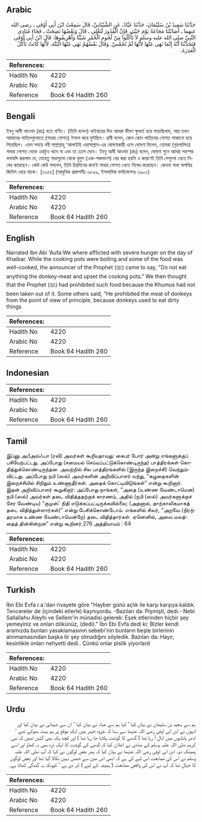## Arabic


<div dir="rtl" lang="ar" style={{fontSize:'larger',backgroundColor:'#f8f9fa',padding:20}}>
حَدَّثَنَا سَعِيدُ بْنُ سُلَيْمَانَ، حَدَّثَنَا عَبَّادٌ، عَنِ الشَّيْبَانِيِّ، قَالَ سَمِعْتُ ابْنَ أَبِي أَوْفَى ـ رضى الله عنهما ـ أَصَابَتْنَا مَجَاعَةٌ يَوْمَ خَيْبَرَ، فَإِنَّ الْقُدُورَ لَتَغْلِي ـ قَالَ وَبَعْضُهَا نَضِجَتْ ـ فَجَاءَ مُنَادِي النَّبِيِّ صلى الله عليه وسلم لاَ تَأْكُلُوا مِنْ لُحُومِ الْحُمُرِ شَيْئًا وَأَهْرِيقُوهَا‏.‏ قَالَ ابْنُ أَبِي أَوْفَى فَتَحَدَّثْنَا أَنَّهُ إِنَّمَا نَهَى عَنْهَا لأَنَّهَا لَمْ تُخَمَّسْ‏.‏ وَقَالَ بَعْضُهُمْ نَهَى عَنْهَا الْبَتَّةَ، لأَنَّهَا كَانَتْ تَأْكُلُ الْعَذِرَةَ‏.‏
</div>
<div style={{backgroundColor:'#f8f9fa',padding:20, marginBottom: 10}}><table> <thead> <tr> <th>References:</th> <th></th> </tr> </thead> <tbody><tr><td>Hadith No</td><td>4220</td></tr><tr><td>Arabic No</td><td>4220</td></tr><tr><td>Reference</td><td>Book 64 Hadith 260</td></tr></tbody></table></div>

## Bengali


<div dir="ltr" lang="bn" style={{fontSize:'larger',backgroundColor:'#f8f9fa',padding:20}}>
ইবনু আবী আওফা (রাঃ) হতে বর্ণিত। (তিনি বলেন) খাইবারের দিন আমরা ভীষণ ক্ষুধার্ত হয়ে পড়েছিলাম, আর তখন আমাদের পাতিলগুলোতে (গাধার গোশত) টগবগ করে ফুটছিল। রাবী বলেন, কোন কোন পাতিলের গোশত পাকানো হয়ে গিয়েছিল। এমন সময়ে নবী সাল্লাল্লাহু ‘আলাইহি ওয়াসাল্লাম-এর ঘোষণাকারী এসে ঘোষণা দিলেন, তোমরা (গৃহপালিত) গাধার গোশত থেকে একটুও খাবে না এবং তা ঢেলে দেবে। ইবনু আবী আওফা (রাঃ) বলেন, ঘোষণা শুনে আমরা পরস্পর বলাবলি করলাম যে, যেহেতু গাধাগুলো থেকে খুমুস (এক-পঞ্চমাংশ) বের করা হয়নি এ কারণেই তিনি সেগুলো খেতে নিষেধ করেছেন। কেউ কেউ বললেন, তিনি চিরদিনের জন্যই গাধার গোশত খেতে নিষেধ করেছেন। কেননা গাধা অপবিত্র জিনিস খেয়ে থাকে। [৩১৫৫] (আধুনিক প্রকাশনীঃ ৩৮৯৯, ইসলামিক ফাউন্ডেশনঃ ৩৯০২)
</div>
<div style={{backgroundColor:'#f8f9fa',padding:20, marginBottom: 10}}><table> <thead> <tr> <th>References:</th> <th></th> </tr> </thead> <tbody><tr><td>Hadith No</td><td>4220</td></tr><tr><td>Arabic No</td><td>4220</td></tr><tr><td>Reference</td><td>Book 64 Hadith 260</td></tr></tbody></table></div>

## English


<div dir="ltr" lang="en" style={{fontSize:'larger',backgroundColor:'#f8f9fa',padding:20}}>
Narrated Ibn Abi 'Aufa:We where afflicted with severe hunger on the day of Khaibar. While the cooking pots were boiling and some of the food was well-cooked, the announcer of the Prophet (ﷺ) came to say, "Do not eat anything the donkey-meat and upset the cooking pots." We then thought that the Prophet (ﷺ) had prohibited such food because the Khumus had not been taken out of it. Some others said, "He prohibited the meat of donkeys from the point of view of principle, because donkeys used to eat dirty things
</div>
<div style={{backgroundColor:'#f8f9fa',padding:20, marginBottom: 10}}><table> <thead> <tr> <th>References:</th> <th></th> </tr> </thead> <tbody><tr><td>Hadith No</td><td>4220</td></tr><tr><td>Arabic No</td><td>4220</td></tr><tr><td>Reference</td><td>Book 64 Hadith 260</td></tr></tbody></table></div>

## Indonesian


<div dir="ltr" lang="id" style={{fontSize:'larger',backgroundColor:'#f8f9fa',padding:20}}>

</div>
<div style={{backgroundColor:'#f8f9fa',padding:20, marginBottom: 10}}><table> <thead> <tr> <th>References:</th> <th></th> </tr> </thead> <tbody><tr><td>Hadith No</td><td>4220</td></tr><tr><td>Arabic No</td><td>4220</td></tr><tr><td>Reference</td><td>Book 64 Hadith 260</td></tr></tbody></table></div>

## Tamil


<div dir="ltr" lang="ta" style={{fontSize:'larger',backgroundColor:'#f8f9fa',padding:20}}>
இப்னு அபீஅவ்ஃபா (ரலி) அவர்கள் கூறியதாவது: கைபர் போர் அன்று எங்களுக்குப் பசியேற்பட்டது. அப்போது (சமையல் செய்யப்பட்டுக்கொண்டிருந்த) பாத்திரங்கள் கொதித்துக்கொண்டிருந்தன. அவற்றில் சில பாத்திரங்களில் (இருந்த இறைச்சி) வெந்தும்விட்டது. அப்போது நபி (ஸல்) அவர்களின் அறிவிப்பாளர் வந்து, “கழுதைகளின் இறைச்சியில் சிறிதும் உண்ணாதீர்கள். அதைக் கொட்டிவிடுங்கள்” என்று கூறினார். இதன் அறிவிப்பாளர் கூறுகிறார்: அப்போது நாங்கள், “அதை (உண்ண வேண்டாமென) நபி (ஸல்) அவர்கள் தடை விதித்ததற்குக் காரணம், அதில் (நபி (ஸல்) அவர்களுக்குச் சேர வேண்டிய) “குமுஸ்' நிதி எடுக்கப்பட்டிருக்கவில்லை; (அதனால், தாற்காலிகமாகத் தடை விதித்துள்ளார்கள்)” என்று பேசிக்கொண்டோம். எங்களில் சிலர், “அறவே (நிரந்தரமாக உண்ண வேண்டாமென்றே) தடை விதித்தார்கள். ஏனெனில், அவை மலத்தைத் தின்கின்றன” என்று கூறினர்.276 அத்தியாயம் : 64
</div>
<div style={{backgroundColor:'#f8f9fa',padding:20, marginBottom: 10}}><table> <thead> <tr> <th>References:</th> <th></th> </tr> </thead> <tbody><tr><td>Hadith No</td><td>4220</td></tr><tr><td>Arabic No</td><td>4220</td></tr><tr><td>Reference</td><td>Book 64 Hadith 260</td></tr></tbody></table></div>

## Turkish


<div dir="ltr" lang="tr" style={{fontSize:'larger',backgroundColor:'#f8f9fa',padding:20}}>
İbn Ebi Evfa r.a.'dan rivayete göre "Hayber günü açlık ile karşı karşıya kaldık. Tencereler de (içindeki etlerle) kaynıyordu. -Bazıları da: Pişmişti, dedi.- Nebi Sallallahu Aleyhi ve Sellem'in münadisi gelerek: Eşek etlerinden hiçbir şey yemeyiniz ve onları dökünüz, (dedi)." İbn Ebi Evfa dedi ki: Bizler kendi aramızda bunları yasaklamasının sebebi'nin bunların beşte birlerinin alınmamasından başka tir şey olmadığını söyledik. Bazıları da: Hayır, kesinlikle onları nehyetti dedi.. Çünkü onlar pislik yiyorlard
</div>
<div style={{backgroundColor:'#f8f9fa',padding:20, marginBottom: 10}}><table> <thead> <tr> <th>References:</th> <th></th> </tr> </thead> <tbody><tr><td>Hadith No</td><td>4220</td></tr><tr><td>Arabic No</td><td>4220</td></tr><tr><td>Reference</td><td>Book 64 Hadith 260</td></tr></tbody></table></div>

## Urdu


<div dir="rtl" lang="ur" style={{fontSize:'larger',backgroundColor:'#f8f9fa',padding:20}}>
ہم سے سعید بن سلیمان نے بیان کیا ‘ کہا ہم سے عباد نے بیان کیا ‘ ان سے شیبانی نے بیان کیا اور انہوں نے ابن ابی اوفی رضی اللہ عنہما سے سنا کہ غزوہ خیبر میں ایک موقع پر ہم بہت بھوکے تھے ‘ ادھر ہانڈیوں میں ابال آ رہا تھا ( گدھے کا گوشت پکایا جا رہا تھا ) اور کچھ پک بھی گئیں تھیں کہ نبی کریم صلی اللہ علیہ وسلم کے منادی نے اعلان کیا کہ گدھے کے گوشت کا ایک ذرہ بھی نہ کھاؤ اور اسے پھینک دو۔ ابن ابی اوفی رضی اللہ عنہما نے بیان کیا کہ پھر بعض لوگوں نے کہا کہ آپ صلی اللہ علیہ وسلم نے اس کی ممانعت اس لیے کی ہے کہ ابھی اس میں سے خمس نہیں نکالا گیا تھا اور بعض لوگوں کا خیال تھا کہ آپ نے اس کی واقعی ممانعت ( ہمیشہ کے لیے ) کر دی ہے ‘ کیونکہ یہ گندگی کھاتا ہے۔
</div>
<div style={{backgroundColor:'#f8f9fa',padding:20, marginBottom: 10}}><table> <thead> <tr> <th>References:</th> <th></th> </tr> </thead> <tbody><tr><td>Hadith No</td><td>4220</td></tr><tr><td>Arabic No</td><td>4220</td></tr><tr><td>Reference</td><td>Book 64 Hadith 260</td></tr></tbody></table></div>